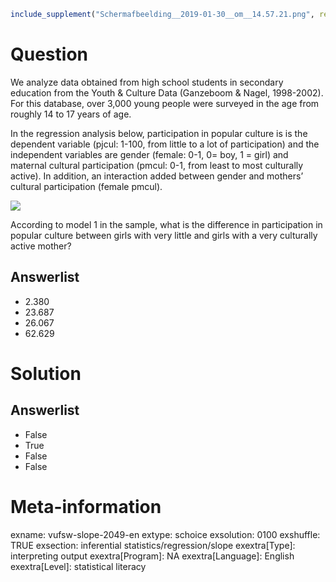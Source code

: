 ```r
include_supplement("Schermafbeelding__2019-01-30__om__14.57.21.png", recursive = TRUE)
```

Question
========
We analyze data obtained from high school students in secondary education from the Youth & Culture Data (Ganzeboom & Nagel, 1998-2002). For this database, over 3,000 young people were surveyed in the age from roughly 14 to 17 years of age.    
  
In the regression analysis below, participation in popular culture is is the dependent variable (pjcul: 1-100, from little to a lot of participation) and the independent variables are gender (female: 0-1, 0= boy, 1 = girl) and maternal cultural participation (pmcul: 0-1, from least to most culturally active). In addition, an interaction added between gender and mothers' cultural participation (female pmcul).  
  
![](Schermafbeelding__2019-01-30__om__14.57.21.png)
  
According to model 1 in the sample, what is the difference in participation in popular culture between girls with very little and girls with a very culturally active mother?

Answerlist
----------
* 2.380
* 23.687
* 26.067
* 62.629

Solution
========

Answerlist
----------
* False
* True
* False
* False

Meta-information
================
exname: vufsw-slope-2049-en
extype: schoice
exsolution: 0100
exshuffle: TRUE
exsection: inferential statistics/regression/slope
exextra[Type]: interpreting output
exextra[Program]: NA
exextra[Language]: English
exextra[Level]: statistical literacy

